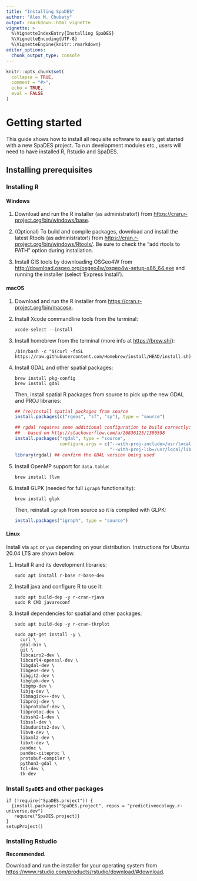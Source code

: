 ```yaml
---
title: "Installing SpaDES"
author: "Alex M. Chubaty"
output: rmarkdown::html_vignette
vignette: >
  %\VignetteIndexEntry{Installing SpaDES}
  %\VignetteEncoding{UTF-8}
  %\VignetteEngine{knitr::rmarkdown}
editor_options: 
  chunk_output_type: console
---
```


```r
knitr::opts_chunk$set(
  collapse = TRUE,
  comment = "#>",
  echo = TRUE,
  eval = FALSE
)
```

# Getting started

This guide shows how to install all requisite software to easily get started with a new SpaDES project.
To run development modules etc., users will need to have installed R, Rstudio and SpaDES.

## Installing prerequisites

### Installing R

#### Windows

1. Download and run the R installer (as administrator!) from <https://cran.r-project.org/bin/windows/base>.

2. (Optional) To build and compile packages, download and install the latest Rtools (as administrator!) from <https://cran.r-project.org/bin/windows/Rtools/>.
    Be sure to check the "add rtools to PATH" option during installation.

3. Install GIS tools by downloading OSGeo4W from <http://download.osgeo.org/osgeo4w/osgeo4w-setup-x86_64.exe> and running the installer (select 'Express Install').

#### macOS

1. Download and run the R installer from <https://cran.r-project.org/bin/macosx>.

2. Install Xcode commandline tools from the terminal:

    ```
    xcode-select --install
    ```

3. Install homebrew from the terminal (more info at <https://brew.sh/>):

    ```
    /bin/bash -c "$(curl -fsSL https://raw.githubusercontent.com/Homebrew/install/HEAD/install.sh)"
    ```

4. Install GDAL and other spatial packages:

    ```
    brew install pkg-config
    brew install gdal
    ```
    
    Then, install spatial R packages from source to pick up the new GDAL and PROJ libraries:
  
    ```r
    ## (re)install spatial packages from source
    install.packages(c("rgeos", "sf", "sp"), type = "source")
    
    ## rgdal requires some additional configuration to build correctly:
    ##   based on http://stackoverflow.com/a/26836125/1380598
    install.packages("rgdal", type = "source",
                     configure.args = c("--with-proj-include=/usr/local/include",
                                        "--with-proj-lib=/usr/local/lib"))
    library(rgdal) ## confirm the GDAL version being used
    ```

5. Install OpenMP support for `data.table`:

    ```
    brew install llvm
    ```

6. Install GLPK (needed for full `igraph` functionality):

    ```
    brew install glpk
    ```

    Then, reinstall `igraph` from source so it is compiled with GLPK:

    ```r
    install.packages("igraph", type = "source")
    ```

#### Linux

Install via `apt` or `yum` depending on your distribution.
Instructions for Ubuntu 20.04 LTS are shown below.

1. Install R and its development libraries:

    ```
    sudo apt install r-base r-base-dev
    ```

2. Install java and configure R to use it:

    ```
    sudo apt build-dep -y r-cran-rjava
    sudo R CMD javareconf
    ```

3. Install dependencies for spatial and other packages:

    ```
    sudo apt build-dep -y r-cran-tkrplot

    sudo apt-get install -y \
      curl \
      gdal-bin \
      git \
      libcairo2-dev \
      libcurl4-openssl-dev \
      libgdal-dev \
      libgeos-dev \
      libgit2-dev \
      libglpk-dev \
      libgmp-dev \
      libjq-dev \
      libmagick++-dev \
      libproj-dev \
      libprotobuf-dev \
      libprotoc-dev \
      libssh2-1-dev \
      libssl-dev \
      libudunits2-dev \
      libv8-dev \
      libxml2-dev \
      libxt-dev \
      pandoc \
      pandoc-citeproc \
      protobuf-compiler \
      python3-gdal \
      tcl-dev \
      tk-dev
    ```

### Install `SpaDES` and other packages

```
if (!require("SpaDES.project")) {
  {install.packages("SpaDES.project", repos = "predictiveecology.r-universe.dev")
   require("SpaDES.project)}
}
setupProject()
```

### Installing Rstudio

**Recommended.**

Download and run the installer for your operating system from <https://www.rstudio.com/products/rstudio/download/#download>.
